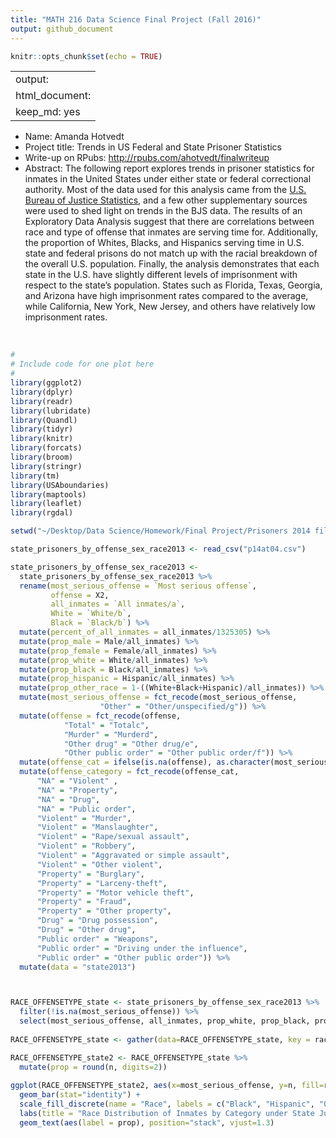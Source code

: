```yaml
---
title: "MATH 216 Data Science Final Project (Fall 2016)"
output: github_document
---
```


```r
knitr::opts_chunk$set(echo = TRUE)
```

---
output: 
  html_document: 
    keep_md: yes
---


* Name: Amanda Hotvedt
* Project title: Trends in US Federal and State Prisoner Statistics
* Write-up on RPubs: <http://rpubs.com/ahotvedt/finalwriteup>
* Abstract: The following report explores trends in prisoner statistics for inmates in the United States under either state or federal correctional authority. Most of the data used for this analysis came from the [U.S. Bureau of Justice Statistics](http://www.bjs.gov/index.cfm?ty=pbdetail&iid=5387), and a few other supplementary sources were used to shed light on trends in the BJS data. The results of an Exploratory Data Analysis suggest that there are correlations between race and type of offense that inmates are serving time for. Additionally, the proportion of Whites, Blacks, and Hispanics serving time in U.S. state and federal prisons do not match up with the racial breakdown of the overall U.S. population. Finally, the analysis demonstrates that each state in the U.S. have slightly different levels of imprisonment with respect to the state's population. States such as Florida, Texas, Georgia, and Arizona have high imprisonment rates compared to the average, while California, New York, New Jersey, and others have relatively low imprisonment rates.

<br>

```r
#
# Include code for one plot here
#
library(ggplot2)
library(dplyr)
library(readr)
library(lubridate)
library(Quandl)
library(tidyr)
library(knitr)
library(forcats)
library(broom)
library(stringr)
library(tm)
library(USAboundaries)
library(maptools)
library(leaflet)
library(rgdal)

setwd("~/Desktop/Data Science/Homework/Final Project/Prisoners 2014 files")

state_prisoners_by_offense_sex_race2013 <- read_csv("p14at04.csv")

state_prisoners_by_offense_sex_race2013 <- 
  state_prisoners_by_offense_sex_race2013 %>%
  rename(most_serious_offense = `Most serious offense`,
         offense = X2,
         all_inmates = `All inmates/a`,
         White = `White/b`,
         Black = `Black/b`) %>%
  mutate(percent_of_all_inmates = all_inmates/1325305) %>% 
  mutate(prop_male = Male/all_inmates) %>% 
  mutate(prop_female = Female/all_inmates) %>%
  mutate(prop_white = White/all_inmates) %>% 
  mutate(prop_black = Black/all_inmates) %>% 
  mutate(prop_hispanic = Hispanic/all_inmates) %>%
  mutate(prop_other_race = 1-((White+Black+Hispanic)/all_inmates)) %>% 
  mutate(most_serious_offense = fct_recode(most_serious_offense,
                    "Other" = "Other/unspecified/g")) %>% 
  mutate(offense = fct_recode(offense,
            "Total" = "Totalc",
            "Murder" = "Murderd",
            "Other drug" = "Other drug/e",
            "Other public order" = "Other public order/f")) %>% 
  mutate(offense_cat = ifelse(is.na(offense), as.character(most_serious_offense), as.character(offense))) %>% 
  mutate(offense_category = fct_recode(offense_cat,
      "NA" = "Violent" ,
      "NA" = "Property",
      "NA" = "Drug",
      "NA" = "Public order",
      "Violent" = "Murder",
      "Violent" = "Manslaughter",
      "Violent" = "Rape/sexual assault",
      "Violent" = "Robbery",
      "Violent" = "Aggravated or simple assault",
      "Violent" = "Other violent",
      "Property" = "Burglary",
      "Property" = "Larceny-theft",
      "Property" = "Motor vehicle theft",
      "Property" = "Fraud",
      "Property" = "Other property",
      "Drug" = "Drug possession",
      "Drug" = "Other drug",
      "Public order" = "Weapons",
      "Public order" = "Driving under the influence",
      "Public order" = "Other public order")) %>% 
  mutate(data = "state2013")



RACE_OFFENSETYPE_state <- state_prisoners_by_offense_sex_race2013 %>%
  filter(!is.na(most_serious_offense)) %>% 
  select(most_serious_offense, all_inmates, prop_white, prop_black, prop_hispanic, prop_other_race)
  
RACE_OFFENSETYPE_state <- gather(data=RACE_OFFENSETYPE_state, key = race, value = n, prop_white, prop_black, prop_hispanic, prop_other_race)

RACE_OFFENSETYPE_state2 <- RACE_OFFENSETYPE_state %>% 
  mutate(prop = round(n, digits=2))
  
ggplot(RACE_OFFENSETYPE_state2, aes(x=most_serious_offense, y=n, fill=race)) +
  geom_bar(stat="identity") +
  scale_fill_discrete(name = "Race", labels = c("Black", "Hispanic", "Other", "White")) +
  labs(title = "Race Distribution of Inmates by Category under State Jurisdiction in 2013", x = "Offense Category", y = "Proportion of Inmates") +
  geom_text(aes(label = prop), position="stack", vjust=1.3)

```

